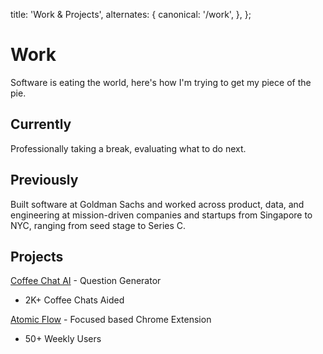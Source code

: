   title: 'Work & Projects',
  alternates: {
    canonical: '/work',
  },
};

# Work

<AnimatedName />

Software is eating the world, here's how I'm trying to get my piece of the pie.

## Currently

Professionally taking a break, evaluating what to do next.

## Previously

Built software at Goldman Sachs and worked across product, data, and engineering at mission-driven companies and startups from Singapore to NYC, ranging from seed stage to Series C.

## Projects

[Coffee Chat AI](https://coffeechatai.com) - Question Generator

- 2K+ Coffee Chats Aided

[Atomic Flow](https://chromewebstore.google.com/detail/atomic-flow/gbeiphffnlkmgoclacceflphonplpigi) - Focused based Chrome Extension

- 50+ Weekly Users
